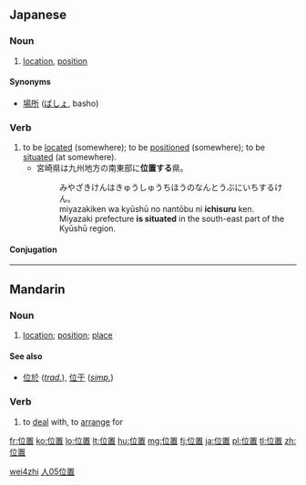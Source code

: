 ==Japanese==
{{kanji readings tab|位|い|置|ち|sort=いち|yomi=on}}

===Noun===
{{ja-noun|k|hira=いち|rom=ichi}}

# [[location]], [[position]]

====Synonyms====
* [[場所]] ([[ばしょ]], basho)

===Verb===
{{ja-verb-suru|k|hira=いち|rom=ichi}}
# to be [[located]] (somewhere); to be [[positioned]] (somewhere); to be [[situated]] (at somewhere).
#* 宮崎県は九州地方の南東部に'''位置する'''県。
#*: みやざきけんはきゅうしゅうちほうのなんとうぶにいちするけん。
#*: miyazakiken wa kyūshū no nantōbu ni '''ichisuru''' ken.
#*: Miyazaki prefecture '''is situated''' in the south-east part of the Kyūshū region.

====Conjugation====
{{ja-suru|位置|いち|ichi}}

----

==Mandarin==
{{zh-hanzi|[[位]][[置]]}}

===Noun===
{{cmn-noun|ts|pin=wèizhi|pint=wei4zhi|rs=人05}}

# [[location]]; [[position]]; [[place]]

====See also====
* [[位於]] (''[[Traditional Chinese|trad.]]''), [[位于]] (''[[Simplified Chinese|simp.]]'')

===Verb===
{{cmn-verb|ts|pin=wèizhì|pint=wei4zhi4|rs=人05}}
# to [[deal]] with, to [[arrange]] for

[[Category:cmn:Elementary Mandarin in simplified script|wei4zhi]]
[[Category:cmn:Elementary Mandarin in traditional script|人05位置]]

[[fr:位置]]
[[ko:位置]]
[[lo:位置]]
[[lt:位置]]
[[hu:位置]]
[[mg:位置]]
[[fj:位置]]
[[ja:位置]]
[[pl:位置]]
[[tl:位置]]
[[zh:位置]]
